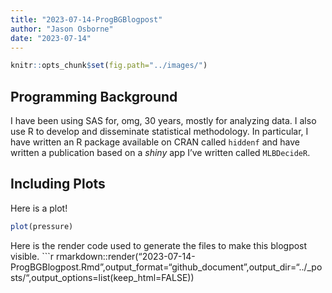 ```yaml
---
title: "2023-07-14-ProgBGBlogpost"
author: "Jason Osborne"
date: "2023-07-14"
---
```


```r
knitr::opts_chunk$set(fig.path="../images/")
```

## Programming Background

I have been using SAS for, omg, 30 years, mostly for analyzing data.
I also use R to develop and disseminate statistical methodology.  In particular,
I have written an R package available on CRAN called `hiddenf` and have written
a publication based on a *shiny* app I've written called `MLBDecideR`.

## Including Plots

Here is a plot!

```r
plot(pressure)
```

Here is the render code used to generate the files to make this blogpost visible.
```r
rmarkdown::render("2023-07-14-ProgBGBlogpost.Rmd",output_format="github_document",output_dir="../_posts/",output_options=list(keep_html=FALSE))